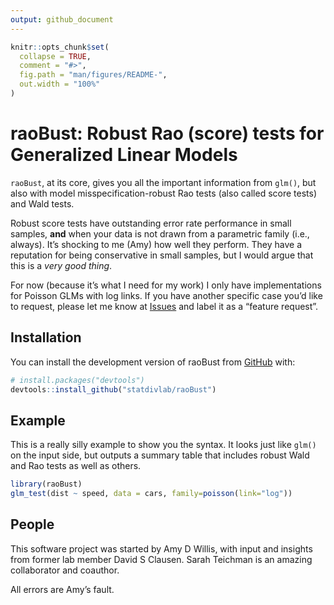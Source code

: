 ```yaml
---
output: github_document
---
```


<!-- README.md is generated from README.Rmd. Please edit that file -->

```r
knitr::opts_chunk$set(
  collapse = TRUE,
  comment = "#>",
  fig.path = "man/figures/README-",
  out.width = "100%"
)
```

# raoBust: Robust Rao (score) tests for Generalized Linear Models

`raoBust`, at its core, gives you all the important information from `glm()`, but also with model misspecification-robust Rao tests (also called score tests) and Wald tests. 

Robust score tests have outstanding error rate performance in small samples, **and** when your data is not drawn from a parametric family (i.e., always). It's shocking to me (Amy) how well they perform. They have a reputation for being conservative in small samples, but I would argue that this is a *very good thing*. 

For now (because it's what I need for my work) I only have implementations for Poisson GLMs with log links. If you have another specific case you'd like to request, please let me know at [Issues](https://github.com/statdivlab/raoBust/issues) and label it as a "feature request". 

## Installation

You can install the development version of raoBust from [GitHub](https://github.com/) with:

``` r
# install.packages("devtools")
devtools::install_github("statdivlab/raoBust")
```

## Example

This is a really silly example to show you the syntax. It looks just like `glm()` on the input side, but outputs a summary table that includes robust Wald and Rao tests as well as others. 

```r
library(raoBust)
glm_test(dist ~ speed, data = cars, family=poisson(link="log"))
```

## People

This software project was started by Amy D Willis, with input and insights from former lab member David S Clausen. Sarah Teichman is an amazing collaborator and coauthor. 

All errors are Amy's fault. 
